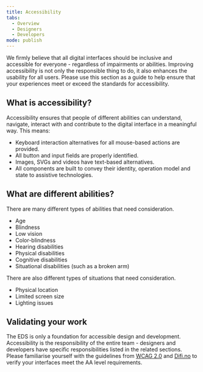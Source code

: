 ```yaml
---
title: Accessibility
tabs:
  - Overview
  - Designers
  - Developers
mode: publish
---
```



We firmly believe that all digital interfaces should be inclusive and accessible for everyone - regardless of impairments or abilities. 
Improving accessibility is not only the responsible thing to do, it also enhances the usability for all users. 
Please use this section as a guide to help ensure that your experiences meet or exceed the standards for accessibility. 


## What is accessibility?

Accessibility ensures that people of different abilities can understand, navigate, interact with and contribute to the digital interface in a meaningful way. 
This means: 
* Keyboard interaction alternatives for all mouse-based actions are provided. 
* All button and input fields are properly identified. 
* Images, SVGs and videos have text-based alternatives. 
* All components are built to convey their identity, operation model and state to assistive technologies. 


## What are different abilities?

There are many different types of abilities that need consideration. 

* Age  
* Blindness
* Low vision 
* Color-blindness 
* Hearing disabilities
* Physical disabilities
* Cognitive disabilities
* Situational disabilities (such as a broken arm)

There are also different types of situations that need consideration. 

* Physical location
* Limited screen size 
* Lighting issues


## Validating your work

The EDS is only a foundation for accessible design and development. 
Accessibility is the responsibility of the entire team - designers and developers have specific responsibilities listed in the related sections. 
Please familiarise yourself with the guidelines from [WCAG 2.0](https://www.w3.org/TR/WCAG20/) and [Difi.no](https://uu.difi.no) to verify your interfaces meet the AA level requirements. 


<!-- 
# Overview

Designing and building for accessibility means making sure that people with everyone, including people with disabilities can use the solutions we make. 

We strongly believe that all IT applications in Equinor should be accessible to anyone. "We treat everyone with fairness, respect and digniity." These words can be found in the [Equinor book](https://www.equinor.com/en/about-us.html#our-values) and they resonnate well with the accessibility guidelines in the Equinor Design System.

## General accessibility goals

* Enable projects utilising the EDS to deliver a good user experience to all users and across all devices.

* The code and design delivered will adhere to the global accessibility principles of Perceivable, Operable, Understandable and Robust.

## What kind of disabilities?

There are many disabilities that need to be considered, while vision and other physical disabilities are the most common. Although we design with these mind, other groups with temporary disabilities or environmental disabilites will also be considered. For example, limited screen size or lighting issues (too much or too little).

Designing for accessibility serves all these user groups and helps make a great user experience. 

## WCAG

The EDS is commited to following the [WCAG 2.0 AA standard](https://www.w3.org/TR/WCAG20/)
-->
